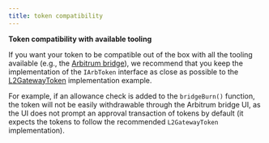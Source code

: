 ```yaml
---
title: token compatibility
---
```


<Callout type="info">

**Token compatibility with available tooling**

If you want your token to be compatible out of the box with all the tooling available (e.g., the [Arbitrum bridge](https://bridge.arbitrum.io/)), we recommend that you keep the implementation of the `IArbToken` interface as close as possible to the [L2GatewayToken](https://github.com/OffchainLabs/token-bridge-contracts/blob/main/contracts/tokenbridge/libraries/L2GatewayToken.sol) implementation example.

For example, if an allowance check is added to the `bridgeBurn()` function, the token will not be easily withdrawable through the Arbitrum bridge UI, as the UI does not prompt an approval transaction of tokens by default (it expects the tokens to follow the recommended `L2GatewayToken` implementation).

</Callout>